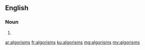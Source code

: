 ==English==

===Noun===
{{head|en|plural}}

# {{plural of|algorism|lang=en}}

[[ar:algorisms]]
[[fr:algorisms]]
[[ku:algorisms]]
[[mg:algorisms]]
[[my:algorisms]]